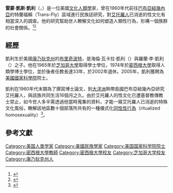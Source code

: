 {{Infobox scientist
| name        = 雷蒙·凱斯·凱利
| native_name = Raymond Case Kelly
| native_name_lang = eng
| birth_date  = {{birth date and age|1942|02|16}}
| birth_place = {{USA}}[[康乃狄克州|康乃狄克州]][[布里奇波特|布里奇波特]]
| nationality = {{USA}}
| fields      = [[文化人類學|文化人類學]]
| workplaces  = [[密西根大學|密西根大學]]
| education   = 博士
| alma_mater  = [[密西根大學|密西根大學]]<br>[[芝加哥大學|芝加哥大學]]
| known_for   = 對[[艾托羅人|艾托羅人]]的民族誌研究
| awards      = [[美國國家科學院|美國國家科學院]]院士
}}
'''雷蒙·凱斯·凱利'''（{{lang|en|Raymond Case Kelly}}，{{bd|1942年|2月16日||}}）是一位美國[[文化人類學|文化人類學]]家，曾在1960年代前往[[巴布亞紐幾內亞|巴布亞紐幾內亞]]的特蘭福賴（Trans-Fly）區域進行民族誌研究，對[[艾托羅人|艾托羅人]]已消逝的性文化有相當深入的調查。他的研究幫助世人瞭解文化如何塑造人類性行為，形構一個族群的社會關係。<ref>{{Cite journal|year=2006|last=Knauft|first=Bruce|coauthor=Michael G. Peletz|title=Structure, Cultural Logic, and Transformational Dynamics in the Social Organization of Unstratified Societies: The Work of Raymond C. Kelly.|journal=''Michigan Discussions in Anthropology''|volume=16|location=Ann Arbor|publisher=University of Michigan|language=en}}</ref><ref name="pnas">{{Cite journal | last1 = Zagorski | first1 = N. | title = Profile of Raymond C. Kelly| doi = 10.1073/pnas.0506968102 | journal = ''Proceedings of the National Academy of Sciences'' | volume = 102 | issue = 51 | pages = 18249–18251 | year = 2005 | pmid = 16352723 | pmc =1317930 |language=en}}</ref>

== 經歷 ==
凱利生於美國[[康乃狄克州|康乃狄克州]]的[[布里奇波特|布里奇波特]]，是海倫·瓦卡拉·凱利（{{lang|en|Helen Varkala Kelly}}）與羅蘭·李·凱利（{{lang|en|Rowland Leigh Kelly}}）之子。他在1965年於[[芝加哥大學|芝加哥大學]]取得學士學位，1974年於[[密西根大學|密西根大學]]取得人類學博士學位，並於後者任教長達33年，於2002年退休。2005年，凱利獲聘為[[美國國家科學院|美國國家科學院]]院士。

凱利在1960年代末期為了撰寫博士論文，到[[大洋洲|大洋洲]]熱帶島國巴布亞紐幾內亞研究艾托羅人，與該族共同生活16個月之久。由於艾托羅人的性文化已遭基督教傳教士禁止，如今世人多半需透過他當時蒐集的資料，才能一窺艾托羅人已消逝的特殊文化風俗，瞭解該地區數十個部落所共有的一種儀式化[[同性性行為|同性性行為]]（ritualized homosexuality）<ref>{{Cite book|last=Kottak|first=Conrand Philip|title=《文化人類學－文化多樣性的探索》|year=2005|edition=初版|isbn=9861571779|language=zh-tw|others=徐雨村譯|publisher=麥格羅·希爾|location=臺北|pages=311-313}}</ref>。

== 參考文獻 ==
{{reflist}}
{{Authority control}}
{{DEFAULTSORT:Kelly, Raymond C.}}
[[Category:美国人类学家|Category:美国人类学家]]
[[Category:美國民族學家|Category:美國民族學家]]
[[Category:美国国家科学院院士|Category:美国国家科学院院士]]
[[Category:密西根大學教師|Category:密西根大學教師]]
[[Category:密西根大學校友|Category:密西根大學校友]]
[[Category:芝加哥大学校友|Category:芝加哥大学校友]]
[[Category:康乃狄克州人|Category:康乃狄克州人]]